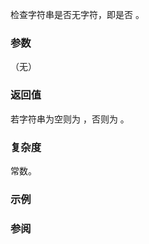 {{cpp/string/basic_string/title|empty}}
{{cpp/string/basic_string/navbar}}
{{ddcla|noexcept=c++11|constexpr=c++20|
bool empty() const;
}}

检查字符串是否无字符，即是否 {{c|1=begin() == end()}}。

===参数===
（无）

===返回值===
若字符串为空则为 {{c|true}}，否则为 {{c|false}}。

===复杂度===
常数。

===示例===
{{example
|code=
#include &lt;iostream&gt;
#include &lt;string&gt;

int main()
{
    std::string s;
    std::boolalpha(std::cout);
    std::cout &lt;&lt; "s.empty():" &lt;&lt; s.empty() &lt;&lt; "\t s:'" &lt;&lt; s &lt;&lt; "'\n";

    s = "Exemplar";
    std::cout &lt;&lt; "s.empty():" &lt;&lt; s.empty() &lt;&lt; "\t s:'" &lt;&lt; s &lt;&lt; "'\n";

    s = "";
    std::cout &lt;&lt; "s.empty():" &lt;&lt; s.empty() &lt;&lt; "\t s:'" &lt;&lt; s &lt;&lt; "'\n";
}
|output=
s.empty():true   s:''
s.empty():false  s:'Exemplar'
s.empty():true   s:''
}}

===参阅===
{{dsc begin}}
{{dsc inc|cpp/string/basic_string/dsc size}}
{{dsc inc|cpp/string/basic_string/dsc max_size}}
{{dsc inc|cpp/string/basic_string/dsc capacity}}
{{dsc inc|cpp/iterator/dsc size}}
{{dsc inc|cpp/iterator/dsc empty}}
{{dsc inc|cpp/string/basic_string_view/dsc empty}}
{{dsc end}}

{{langlinks|de|en|es|fr|it|ja|pl|pt|ru}}